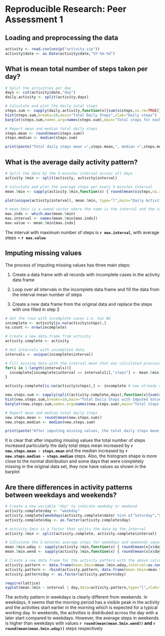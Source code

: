 # Reproducible Research: Peer Assessment 1


## Loading and preprocessing the data
```r
activity <- read.csv(unzip("activity.zip"))
activity$date <- as.Date(activity$date,"%Y-%m-%d")
```

## What is mean total number of steps taken per day?
```r
# Split the activities per day
days <- cut(activity$date,"day")
daily.activity <- split(activity,days)

# Calculate and plot the daily total steps
steps.sum <- sapply(daily.activity,function(x){sum(x$steps,na.rm=TRUE)})
hist(steps.sum,breaks=10,main="Total Daily Steps",xlab="Daily steps")
barplot(steps.sum,names.arg=names(steps.sum),main="Total steps for each day",xlab="Date",ylab="Total number of steps")

# Report mean and median total daily steps
steps.mean <- round(mean(steps.sum))
steps.median <- median(steps.sum)

print(paste("Total daily steps mean =",steps.mean,", median =",steps.median))
```


## What is the average daily activity pattern?
```r
# Split the data by the 5-minutes interval across all days
activity.5min <- split(activity, activity$interval)

# Calculate and plot the average steps per every 5-minutes interval
mean.5min <- sapply(activity.5min,function(x) { round(mean(x$steps,na.rm=T))})

plot(unique(activity$interval), mean.5min, type="l",main="Daily Activity Pattern",xlab="5-minutes interval",ylab="Average Steps")

# mean.5min is a named vector where the name is the interval and the value is the average steps
max.indx <- which.max(mean.5min)
max.interval <- names(mean.5min[max.indx])
max.value <- mean.5min[max.indx]
```

The interval with maximum number of steps is **`r max.interval`**, with average steps = **`r max.value`**

## Imputing missing values

The process of imputing missing values has three main steps:

1. Create a data frame with all records with incomplete cases in the activity data frame

2. Loop over all intervals in the incomplete data frame and fill the data from the interval mean number of steps

3. Create a new data frame from the original data and replace the steps with one filled in step 2

``` r
# Get the rows with incomplete cases i.e. has NA
incomplete <- activity[is.na(activity$steps),]
na.count <- nrow(incomplete)

# Create a new data.frame from activity
activity.complete <- activity

# Get intervals with incomplete data
intervals <- unique(incomplete$interval)

# Fill missing data with the interval mean that was calculated previously i.e. mean.5min
for(i in 1:length(intervals)){
  incomplete[incomplete$interval == intervals[i],"steps"] <- mean.5min[which(names(mean.5min)==intervals[i])]
}

activity.complete[is.na(activity$steps),] <- incomplete # now already completed

new.steps.sum <- sapply(split(activity.complete,days),function(x){sum(x$steps)})
hist(new.steps.sum,breaks=10,main="Total Daily Steps with Imputed Values",xlab="Daily steps")
barplot(new.steps.sum,names.arg=names(new.steps.sum),main="Total steps for each day",xlab="Date",ylab="Total number of steps")

# Report mean and median total daily steps
new.steps.mean <- round(mean(new.steps.sum))
new.steps.median <- median(new.steps.sum)

print(paste("After imputing missing values, the total daily steps mean =",new.steps.mean,", median =",new.steps.median))
```

It is clear that after imputing missing values the total number of steps increased particularly the daily total steps mean increased by **`r new.steps.mean - steps.mean`** and the median increased by **`r new.steps.median - steps.median`** steps. Also, the histogram shape is more close to the normal distribution and some days that were completely missing in the original data set, they now have values as shown in the barplot


## Are there differences in activity patterns between weekdays and weekends?

```r

# Create a new variable "day" to indicate weekday or weekend
activity.complete$day <- "weekday"
activity.complete[weekdays(activity.complete$date) %in% c("Saturday","Sunday"),"day"] <- "weekend"
activity.complete$day <- as.factor(activity.complete$day)

# activity.5min is a factor that splits the data by the interval
activity.5min <- split(activity.complete, activity.complete$interval)

# Calculate the 5-minutes average steps for weekdays and weekends separately
mean.5min.wday <- sapply(activity.5min,function(x) { round(mean(x[x$day == "weekday","steps"]))})
mean.5min.wend <- sapply(activity.5min,function(x) { round(mean(x[x$day == "weekend","steps"]))})

# Create a new data frame for the activity pattern with the above calcuated means
activity.pattern <- data.frame(mean.5min=mean.5min.wday,interval=as.numeric(names(mean.5min.wday)),day="weekday")
activity.pattern <- rbind(activity.pattern, data.frame(mean.5min=mean.5min.wend,interval=as.numeric(names(mean.5min.wend)), day="weekend"))
activity.pattern$day <- as.factor(activity.pattern$day)

require(lattice)
xyplot(mean.5min ~ interval | day,data=activity.pattern,type="l",xlab="Interval",ylab="Number of steps")

```

The activity pattern in weekdays is clearly different from weekends. In weekdays, it seems that the morning period has a visible peak in the activity and the activities start earlier in the morning which is expected for a typical working day. In weekends, the activities is distributed across the day with a later start compared to weekdays. However, the average steps in weekends is higher than weekdays with values **`r round(mean(mean.5min.wend))` and `r round(mean(mean.5min.wday))`** steps respectively
